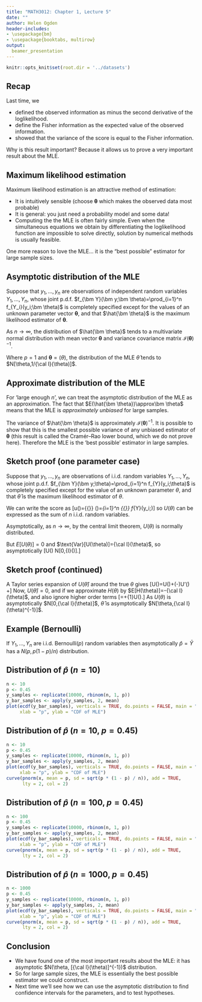 ```yaml
---
title: "MATH3012: Chapter 1, Lecture 5"
date: ""
author: Helen Ogden
header-includes:
- \usepackage{bm}
- \usepackage{booktabs, multirow}
output:
  beamer_presentation
---
```



```r
knitr::opts_knit$set(root.dir = '../datasets')
```

## Recap

Last time, we

- defined the observed information as minus the second derivative
of the loglikelihood.
- define the Fisher information as the expected value of the 
observed information.
- showed that the variance of the score is equal to the Fisher
information.

Why is this result important? Because it allows us to prove
a very important result about the MLE.

## Maximum likelihood estimation

Maximum likelihood estimation is an attractive method of estimation:

- It is intuitively sensible (choose $\bm \theta$ which makes the observed data
most probable)
- It is general: you just need a probability model and some data!
- Computing the the MLE is often fairly simple.
  Even when the simultaneous equations we obtain by
  differentiating the loglikelihood function are impossible to solve directly,
  solution by numerical methods is usually feasible.
\pause

One more reason to love the MLE... \pause it is
the "best possible" estimator for large sample sizes.

## Asymptotic distribution of the MLE

Suppose that $y_1, \ldots, y_n$ are observations of  independent random variables $Y_1, \ldots, Y_n$,
whose joint p.d.f.  $f_{\bm Y}(\bm y;\bm \theta)=\prod_{i=1}^n f_{Y_i}(y_i;\bm \theta)$ is
completely specified except for the values of an unknown parameter vector
$\bm \theta$, and that
$\hat{\bm \theta}$ is the maximum likelihood estimator of $\bm \theta$.


As $n\to\infty$, the distribution of $\hat{\bm \theta}$ tends to a multivariate
normal distribution with mean vector $\bm \theta$ and variance covariance matrix
$\mathcal{I}(\bm \theta)^{-1}$.

Where $p=1$ and $\bm \theta=(\theta)$, the distribution of the MLE $\hat{\theta}$
tends to $N[\theta,1/{\cal I}(\theta)]$.

## Approximate distribution of the MLE


For 'large enough $n$', we can treat the asymptotic distribution of the MLE as
an approximation. The fact that $E(\hat{\bm \theta})\approx\bm \theta$ means that 
the MLE is *approximately unbiased*
for large samples. 

\pause
The variance of $\hat{\bm \theta}$ is approximately $\mathcal{I}(\bm \theta)^{-1}$. 
It is possible to show that this is the smallest possible variance of any unbiased estimator of 
$\bm \theta$ (this result is called the Cramér--Rao lower bound, which we do not prove here).
Therefore the MLE is the 'best possible' estimator in large samples.


## Sketch proof (one parameter case)

Suppose that $y_1, \ldots, y_n$ are observations of i.i.d. random variables 
$Y_1, \ldots, Y_n$,
whose joint p.d.f. $f_{\bm Y}(\bm y;\theta)=\prod_{i=1}^n f_{Y}(y_i;\theta)$ is
completely specified except for the value of an unknown parameter 
$\theta$, and that
$\hat{\theta}$ is the maximum likelihood estimator of $\theta$.
\pause

We can write the score as
\[u(\theta)={{\partial}\over{\partial\theta}}
\ell(\theta)=\sum_{i=1}^n {{\partial}\over{\partial\theta}} \log f_{Y}(y_i;\theta)\]
so $U(\theta)$ can be expressed as the sum
of $n$ i.i.d. random variables.

\pause
Asymptotically, as $n\to\infty$, by the central limit theorem,
$U(\theta)$ is normally distributed. \pause

But $E[U(\theta)]=0$ and
$\text{Var}[U(\theta)]={\cal I}(\theta)$, so asymptotically 
\[U(\theta) \sim N[0,{\cal I}(\theta)].\]

## Sketch proof (continued)
A Taylor series expansion of $U(\hat{\theta})$ around the true $\theta$
gives
\[U(\hat{\theta})=U(\theta)+(\hat{\theta}-\theta)U'(\theta) +\ldots\]
\pause
Now, $U(\hat{\theta})=0$, and if we approximate $H(\theta)$ by
$E[H(\theta)]=-{\cal I}(\theta)$, and also ignore higher order terms
\[\hat{\theta}=\theta+{1\over{{\cal I}(\theta)}}U(\theta).\]
\pause
As $U(\theta)$ is asymptotically
$N[0,{\cal I}(\theta)]$, $\hat{\theta}$ is asymptotically
$N[\theta,{\cal I}(\theta)^{-1}]$.

## Example (Bernoulli)
If $Y_1, \ldots, Y_n$ are i.i.d. Bernoulli$(p)$ random
variables then asymptotically $\hat p=\bar Y$ has a $N(p,{p(1-p)}/ n)$
distribution.

## Distribution of $\hat p$ ($n = 10$)
```r
n <- 10
p <- 0.45
y_samples <- replicate(10000, rbinom(n, 1, p))
y_bar_samples <- apply(y_samples, 2, mean)
plot(ecdf(y_bar_samples), verticals = TRUE, do.points = FALSE, main = "",
     xlab = "p", ylab = "CDF of MLE")
```

## Distribution of $\hat p$ ($n = 10$, $p = 0.45$)
```r
n <- 10
p <- 0.45
y_samples <- replicate(10000, rbinom(n, 1, p))
y_bar_samples <- apply(y_samples, 2, mean)
plot(ecdf(y_bar_samples), verticals = TRUE, do.points = FALSE, main = "",
     xlab = "p", ylab = "CDF of MLE")
curve(pnorm(x, mean = p, sd = sqrt(p * (1 - p) / n)), add = TRUE,
      lty = 2, col = 2)
```

## Distribution of $\hat p$ ($n = 100$, $p = 0.45$)
```r
n <- 100
p <- 0.45
y_samples <- replicate(10000, rbinom(n, 1, p))
y_bar_samples <- apply(y_samples, 2, mean)
plot(ecdf(y_bar_samples), verticals = TRUE, do.points = FALSE, main = "",
     xlab = "p", ylab = "CDF of MLE")
curve(pnorm(x, mean = p, sd = sqrt(p * (1 - p) / n)), add = TRUE, 
      lty = 2, col = 2)
```

## Distribution of $\hat p$ ($n = 1000$, $p = 0.45$)
```r
n <- 1000
p <- 0.45
y_samples <- replicate(10000, rbinom(n, 1, p))
y_bar_samples <- apply(y_samples, 2, mean)
plot(ecdf(y_bar_samples), verticals = TRUE, do.points = FALSE, main = "",
     xlab = "p", ylab = "CDF of MLE")
curve(pnorm(x, mean = p, sd = sqrt(p * (1 - p) / n)), add = TRUE,
      lty = 2, col = 2)
```

## Conclusion

- We have found one of the most important results about the 
MLE: it has asymptotic 
$N(\theta, [{\cal I}(\theta)]^{-1})$ distribution.
- So for large sample sizes, the MLE is essentially 
the best possible estimator we could construct.
- Next time we'll see how we can use the asymptotic distribution 
to find confidence intervals for the parameters, and to 
test hypotheses.
